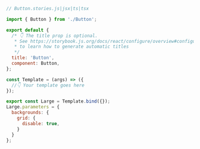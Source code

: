 ```js
// Button.stories.js|jsx|ts|tsx

import { Button } from './Button';

export default {
  /* 👇 The title prop is optional.
   * See https://storybook.js.org/docs/react/configure/overview#configure-story-loading
   * to learn how to generate automatic titles
   */
  title: 'Button',
  component: Button,
};

const Template = (args) => ({
  //👇 Your template goes here
});

export const Large = Template.bind({});
Large.parameters = {
  backgrounds: {
    grid: {
      disable: true,
    }
  }
};
```